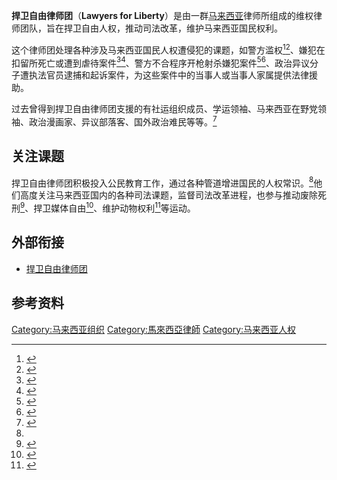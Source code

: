 {{Infobox non-profit
| name = 捍卫自由律师团
| image = File:Lawyers For Liberty.png
| type =
| founded_date = 2011年 
| tax_id =
| registration_id =
| founder =
| location =[[马来西亚|马来西亚]] [[雪兰莪|雪兰莪]] [[八打灵再也|八打灵再也]]
| coordinates =
| origins =
| key_people = 艾力保森（Eric Paulsen）、苏仁德兰（N. Surendran）、拉蒂法·柯雅（Latheefa Koya）、法蒂雅（Fadiah Nadwa Fikri）、法哈娜·阿都哈林（Farhana Abdul Halim）、米雪·耶苏达（Michelle Yesudas）等
| area_served =
| product =
| mission = 捍卫人权，推动马来西亚司法改革
| focus =
| method = 
| revenue =
| endowment =
| num_volunteers =
| num_employees =
| num_members =
| subsid =
| non-profit_slogan =
| former name =
| homepage  = {{URL|lawyersforliberty.org}}
| dissolved =
| footnotes =
}}
'''捍卫自由律师团'''（'''Lawyers for Liberty'''）是由一群[[马来西亚|马来西亚]]律师所组成的维权律师团队，旨在捍卫自由人权，推动司法改革，维护马来西亚国民权利。

这个律师团处理各种涉及马来西亚国民人权遭侵犯的课题，如警方滥权<ref>{{cite web|url=http://www.chinapress.com.my/20140928/%E6%8D%8D%E8%A1%9B%E8%87%AA%E7%94%B1%E5%BE%8B%E5%B8%AB%E5%9C%98%E8%AD%A6%E5%BA%A6%E6%8F%90%E6%8E%A7%E4%B8%8D%E5%AE%88%E4%BF%A1%E7%94%A8/|author=|title=捍衛自由律師團：警3度提控不守信用|publisher=中国报|date=2014-09-28|access-date=2015-12-01|archive-date=2017-09-08|archive-url=https://web.archive.org/web/20170908202208/http://www.chinapress.com.my/20140928/%e6%8d%8d%e8%a1%9b%e8%87%aa%e7%94%b1%e5%be%8b%e5%b8%ab%e5%9c%98%e8%ad%a6%e5%ba%a6%e6%8f%90%e6%8e%a7%e4%b8%8d%e5%ae%88%e4%bf%a1%e7%94%a8/|dead-url=no}}</ref><ref>{{cite web|url=http://news.sinchew.com.my/node/441383?tid=1|author=|title=警方捕逾百音樂會出席者‧捍衛自由律師團斥濫權|publisher=星洲日报|date=2015-09-02|access-date=2015-12-01|archive-url=https://web.archive.org/web/20151208062734/http://news.sinchew.com.my/node/441383?tid=1|archive-date=2015-12-08|dead-url=yes}}</ref>、嫌犯在扣留所死亡或遭到虐待案件<ref>{{cite web|url=http://news.sinchew.com.my/node/431005?tid=1|author=|title=人權委會等展開聯合運動‧促政府簽反酷刑公約|publisher=星洲日报|date=2015-06-26|access-date=2015-12-01|archive-url=https://web.archive.org/web/20151208054306/http://news.sinchew.com.my/node/431005?tid=1|archive-date=2015-12-08|dead-url=yes}}</ref><ref>{{cite web|url=http://www.malaysiakini.com/news/201654|author=|title=难忍疲劳盘问及辣椒涂私处，伊拉克扣留者多次试图自杀|publisher=当今大马|date=2012-06-22|access-date=2015-12-01|archive-date=2016-03-04|archive-url=https://web.archive.org/web/20160304112037/http://www.malaysiakini.com/news/201654|dead-url=no}}</ref>、警方不合程序开枪射杀嫌犯案件<ref>{{cite web|url=http://www.orientaldaily.com.my/nation/gn39553|author=|title=15岁少年被警员鎗杀，捍卫自由律师团要求司法检討|publisher=东方日报|date=2013-12-23|access-date=2015-12-01|archive-date=2016-03-05|archive-url=https://web.archive.org/web/20160305014316/http://www.orientaldaily.com.my/nation/gn39553|dead-url=no}}</ref><ref>{{cite web|url=http://www.malaysiakini.com/news/148354|author=|title=又有16岁少年被控袭警遭击毙，人权律师批警方重演阿米奴案|publisher=当今大马|date=2010-11-16|access-date=2015-12-01|archive-date=2016-03-04|archive-url=https://web.archive.org/web/20160304193241/http://www.malaysiakini.com/news/148354|dead-url=no}}</ref>、政治异议分子遭执法官员逮捕和起诉案件，为这些案件中的当事人或当事人家属提供法律援助。

过去曾得到捍卫自由律师团支援的有社运组织成员、学运领袖、马来西亚在野党领袖、政治漫画家、异议部落客、国外政治难民等等。<ref name="#1">{{en}}{{cite web|url= http://www.lawyersforliberty.org/about/|author= |title= About Us|publisher= |date= |access-date= 2015-11-30|archive-date= 2012-02-14|archive-url= https://www.webcitation.org/65SJT5kaQ?url=http://www.lawyersforliberty.org/about/|dead-url= no}}</ref>

==关注课题==

捍卫自由律师团积极投入公民教育工作，通过各种管道增进国民的人权常识。<ref name="#1"/>他们高度关注马来西亚国内的各种司法课题，监督司法改革进程，也参与推动废除死刑<ref>{{cite web|url=http://www.malaysiakini.com/news/139673|author=郭史光庆|title=律师向新国上书促废除死刑，死者父亲倾家荡产为儿申冤|publisher=当今大马|date=2010-08-10|access-date=2015-11-30|archive-date=2016-03-05|archive-url=https://web.archive.org/web/20160305011017/http://www.malaysiakini.com/news/139673|dead-url=no}}</ref>、捍卫媒体自由<ref>{{cite web|url=http://news.sinchew.com.my/node/435361|author=|title=捍卫自由律师团促内政部撤回停刊决定|publisher=星洲日报|date=2015-07-25|access-date=2015-11-30|archive-url=https://web.archive.org/web/20151208063931/http://news.sinchew.com.my/node/435361|archive-date=2015-12-08|dead-url=yes}}</ref>、维护动物权利<ref>{{cite web|url=http://news.sinchew.com.my/node/191606#sthash.8niA7fkg.dpuf|author=|title=大马虐狗短片犯众怒|publisher=星洲日报|date=2011-01-27|access-date=2015-11-30|archive-url=https://web.archive.org/web/20160305133459/http://news.sinchew.com.my/node/191606#sthash.8niA7fkg.dpuf|archive-date=2016-03-05|dead-url=yes}}</ref>等运动。

==外部衔接==
*[https://web.archive.org/web/20151205032206/http://www.lawyersforliberty.org/ 捍卫自由律师团]

== 参考资料 ==
{{reflist|}}

[[Category:马来西亚组织|Category:马来西亚组织]]
[[Category:馬來西亞律師|Category:馬來西亞律師]]
[[Category:马来西亚人权|Category:马来西亚人权]]
